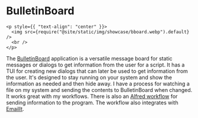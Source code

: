 # BulletinBoard

```mdx-code-block
<p style={{ "text-align": "center" }}>
  <img src={require("@site/static/img/showcase/bboard.webp").default} />
  <br />
</p>
```

The [BulletinBoard](https://github.com/raguay/BulletinBoard) application is a versatile message board for static messages or dialogs to get information from the user for a script. It has a TUI for creating new dialogs that can later be used to get information from the user. It's designed to stay running on your system and show the information as needed and then hide away. I have a process for watching a file on my system and sending the contents to BulletinBoard when changed. It works great with my workflows. There is also an [Alfred workflow](https://github.com/raguay/MyAlfred/blob/master/Alfred%205/EmailIt.alfredworkflow) for sending information to the program. The workflow also integrates with [EmailIt](https://github.com/raguay/EmailIt).
